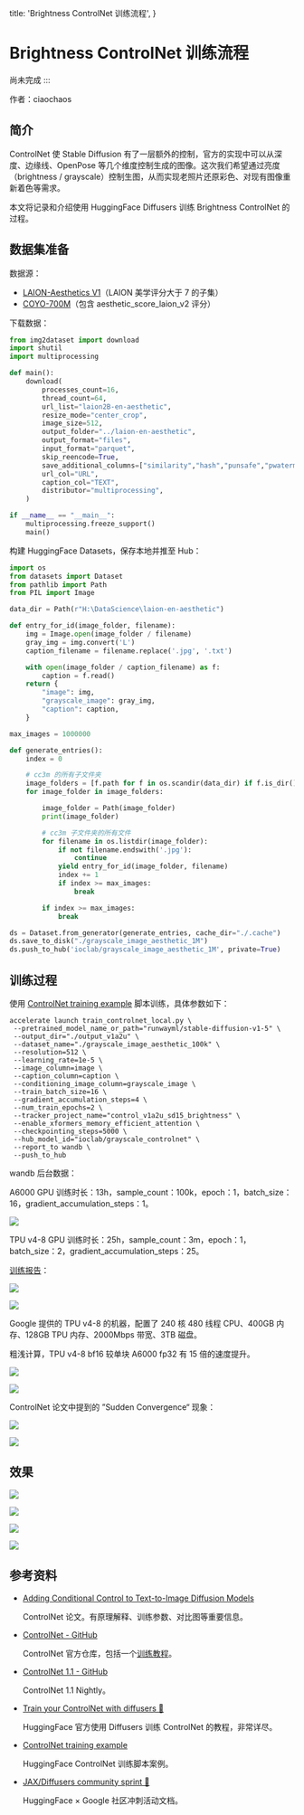   title: 'Brightness ControlNet 训练流程',
}


# Brightness ControlNet 训练流程



尚未完成
:::



作者：ciaochaos


## 简介


ControlNet 使 Stable Diffusion 有了一层额外的控制，官方的实现中可以从深度、边缘线、OpenPose 等几个维度控制生成的图像。这次我们希望通过亮度（brightness / grayscale）控制生图，从而实现老照片还原彩色、对现有图像重新着色等需求。


本文将记录和介绍使用 HuggingFace Diffusers 训练 Brightness ControlNet 的过程。


## 数据集准备


数据源：
* [LAION-Aesthetics V1](https://github.com/LAION-AI/laion-datasets/blob/main/laion-aesthetic.md)（LAION 美学评分大于 7 的子集）
* [COYO-700M](https://huggingface.co/datasets/kakaobrain/coyo-700m)（包含 aesthetic_score_laion_v2 评分）


下载数据：

```python
from img2dataset import download
import shutil
import multiprocessing

def main():
    download(
        processes_count=16,
        thread_count=64,
        url_list="laion2B-en-aesthetic",
        resize_mode="center_crop",
        image_size=512,
        output_folder="../laion-en-aesthetic",
        output_format="files",
        input_format="parquet",
        skip_reencode=True,
        save_additional_columns=["similarity","hash","punsafe","pwatermark","aesthetic"],
        url_col="URL",
        caption_col="TEXT",
        distributor="multiprocessing",
    )

if __name__ == "__main__":
    multiprocessing.freeze_support()
    main()
```


构建 HuggingFace Datasets，保存本地并推至 Hub：


```python
import os
from datasets import Dataset
from pathlib import Path
from PIL import Image

data_dir = Path(r"H:\DataScience\laion-en-aesthetic")

def entry_for_id(image_folder, filename):
    img = Image.open(image_folder / filename)
    gray_img = img.convert('L')
    caption_filename = filename.replace('.jpg', '.txt')

    with open(image_folder / caption_filename) as f:
        caption = f.read()
    return {
        "image": img,
        "grayscale_image": gray_img,
        "caption": caption,
    }

max_images = 1000000

def generate_entries():
    index = 0

    # cc3m 的所有子文件夹
    image_folders = [f.path for f in os.scandir(data_dir) if f.is_dir()]
    for image_folder in image_folders:

        image_folder = Path(image_folder)
        print(image_folder)

        # cc3m 子文件夹的所有文件
        for filename in os.listdir(image_folder):
            if not filename.endswith('.jpg'):
                continue
            yield entry_for_id(image_folder, filename)
            index += 1
            if index >= max_images:
                break

        if index >= max_images:
            break

ds = Dataset.from_generator(generate_entries, cache_dir="./.cache")
ds.save_to_disk("./grayscale_image_aesthetic_1M")
ds.push_to_hub('ioclab/grayscale_image_aesthetic_1M', private=True)
```


## 训练过程


使用 [ControlNet training example](https://github.com/huggingface/diffusers/tree/main/examples/controlnet) 脚本训练，具体参数如下：

```shell
accelerate launch train_controlnet_local.py \
 --pretrained_model_name_or_path="runwayml/stable-diffusion-v1-5" \
 --output_dir="./output_v1a2u" \
 --dataset_name="./grayscale_image_aesthetic_100k" \
 --resolution=512 \
 --learning_rate=1e-5 \
 --image_column=image \
 --caption_column=caption \
 --conditioning_image_column=grayscale_image \
 --train_batch_size=16 \
 --gradient_accumulation_steps=4 \
 --num_train_epochs=2 \
 --tracker_project_name="control_v1a2u_sd15_brightness" \
 --enable_xformers_memory_efficient_attention \
 --checkpointing_steps=5000 \
 --hub_model_id="ioclab/grayscale_controlnet" \
 --report_to wandb \
 --push_to_hub
```

wandb 后台数据：

A6000 GPU 训练时长：13h，sample_count：100k，epoch：1，batch_size：16，gradient_accumulation_steps：1。

![](/assets/brightness-controlnet/10.jpg)

TPU v4-8 GPU 训练时长：25h，sample_count：3m，epoch：1，batch_size：2，gradient_accumulation_steps：25。

[训练报告](https://api.wandb.ai/links/ciaochaos/oot5cui2)：

![](/assets/brightness-controlnet/5.jpg)

![](/assets/brightness-controlnet/8.jpg)


Google 提供的 TPU v4-8 的机器，配置了 240 核 480 线程 CPU、400GB 内存、128GB TPU 内存、2000Mbps 带宽、3TB 磁盘。

粗浅计算，TPU v4-8 bf16 较单块 A6000 fp32 有 15 倍的速度提升。

![](/assets/brightness-controlnet/6.jpg)

![](/assets/brightness-controlnet/7.jpg)





ControlNet 论文中提到的 ”Sudden Convergence“ 现象：

![](/assets/brightness-controlnet/11.jpg)

![](/assets/brightness-controlnet/12.jpg)





## 效果


![](/assets/brightness-controlnet/1.jpg)

![](/assets/brightness-controlnet/2.jpg)

![](/assets/brightness-controlnet/3.jpg)

![](/assets/brightness-controlnet/4.jpg)




## 参考资料

* [Adding Conditional Control to Text-to-Image Diffusion Models](https://arxiv.org/abs/2302.05543)

  ControlNet 论文。有原理解释、训练参数、对比图等重要信息。

* [ControlNet - GitHub](https://github.com/lllyasviel/ControlNet)

  ControlNet 官方仓库，包括一个[训练教程](https://github.com/lllyasviel/ControlNet/blob/main/docs/train.md)。

* [ControlNet 1.1 - GitHub](https://github.com/lllyasviel/ControlNet-v1-1-nightly)

  ControlNet 1.1 Nightly。

* [Train your ControlNet with diffusers 🧨](https://huggingface.co/blog/train-your-controlnet)

  HuggingFace 官方使用 Diffusers 训练 ControlNet 的教程，非常详尽。

* [ControlNet training example](https://github.com/huggingface/diffusers/tree/main/examples/controlnet)

  HuggingFace ControlNet 训练脚本案例。

* [JAX/Diffusers community sprint 🧨](https://github.com/huggingface/community-events/tree/main/jax-controlnet-sprint)

  HuggingFace × Google 社区冲刺活动文档。


